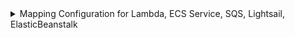 <details>

<summary>Mapping Configuration for Lambda, ECS Service, SQS, Lightsail, ElasticBeanstalk</summary>

```yaml showLineNumbers
resources:
  - kind: AWS::Lambda::Function
    selector:
      query: 'true'
    port:
      entity:
        mappings:
          identifier: .Identifier
          title: .Properties.FunctionName
          blueprint: '"lambda"'
          properties:
            kind: .__Kind
            region: .__Region
            link: "'https://console.aws.amazon.com/go/view?arn=' + .Properties.Arn"
            description: .Properties.Description
            memorySize: .Properties.MemorySize
            ephemeralStorageSize: .Properties.EphemeralStorage.Size
            timeout: .Properties.Timeout
            runtime: .Properties.Runtime
            packageType: .Properties.PackageType
            environment: .Properties.Environment
            architectures: .Properties.Architectures
            layers: .Properties.Layers
            tags: .Properties.Tags
            iamRole: "'https://console.aws.amazon.com/go/view?arn=' + .Properties.Role"
            arn: .Properties.Arn
          relations:
            account: .__AccountId
  - kind: AWS::ECS::Service
    selector:
      query: 'true'
    port:
      entity:
        mappings:
          identifier: .Identifier | split(":")[5] | split("/")[2] | split("|")[0]
          title: .Identifier
          blueprint: '"ecsService"'
          properties:
            kind: .__Kind
            region: .__Region
            link: >-
              'https://console.aws.amazon.com/go/view?arn=' +
              .Properties.ServiceArn
            desiredCount: .Properties.DesiredCount
            launchType: .Properties.LaunchType
            cluster: .Properties.Cluster
            schedulingStrategy: .Properties.SchedulingStrategy
            loadBalancers: .Properties.LoadBalancers
            securityGroups: >-
              .Properties.NetworkConfiguration.AwsvpcConfiguration.SecurityGroups
            subnets: .Properties.NetworkConfiguration.AwsvpcConfiguration.Subnets
            taskDefinition: .Properties.TaskDefinition
            iamRole: >-
              .Role | if . == null then null else
              'https://console.aws.amazon.com/go/view?arn=' + . end
            arn: .Properties.ServiceArn
          relations:
            account: .__AccountId
  - kind: AWS::SQS::Queue
    selector:
      query: 'true'
    port:
      entity:
        mappings:
          identifier: .Identifier | split("/")[4]
          title: .Properties.QueueUrl | split("/")[4]
          blueprint: '"sqs"'
          properties:
            kind: .__Kind
            region: .__Region
            link: .Properties.QueueUrl
          relations:
            account: .__AccountId
  - kind: AWS::Lightsail::Instance
    selector:
      query: 'true'
    port:
      entity:
        mappings:
          identifier: .Identifier
          title: .Properties.InstanceName
          blueprint: '"lightsailInstance"'
          properties:
            link: >-
                'https://console.aws.amazon.com/go/view?arn=' +
                .Properties.InstanceArn
            state: .Properties.State.Name
            blueprintId: .Properties.BlueprintId
            bundleId: .Properties.BundleId
            arn: .Properties.InstanceArn
            privateIpAddress: .Properties.PrivateIpAddress
            publicIpAddress: .Properties.PublicIpAddress
            cpuCount: .Properties.Hardware.CpuCount
            ramSize: .Properties.Hardware.RamSizeInGb
            regionName: Properties.RegionName
            availabilityZone: .Properties.AvailabilityZone
            monthlyTransfer: .Properties.MonthlyTransfer.GbPerMonthAllocated
            ports: .Properties.Networking.Ports[](.FromPort | tostring + ' - ' + .ToPort | tostring + ' - ' + .AccessDirection)
            username: .Properties.UserName
            tags: .Properties.Tags
          relations:
            account: .__AccountId
  - kind: AWS::ElasticBeanstalk::Application
    selector:
      query: 'true'
      useGetResourceAPI: 'true'
    port:
      entity:
        mappings:
          identifier: .Identifier
          title: .Properties.ApplicationName
          blueprint: '"elasticBeanstalkApplication"'
          properties:
            link: >-
                'https://console.aws.amazon.com/elasticbeanstalk/home?region=' +
                .__Region +
                '/application/overview?applicationName=' + .Properties.ApplicationName
            applicationName: .Properties.ApplicationName
            maxAgeInDays: .Properties.ResourceLifecycleConfig.VersionLifecycleConfig.MaxAgeRule.MaxAgeInDays
            maxCount: .Properties.ResourceLifecycleConfig.VersionLifecycleConfig.MaxCountRule.MaxCount
            kind: .__Kind
            region: .__Region
          relations:
            account: .__AccountId
```
</details>
